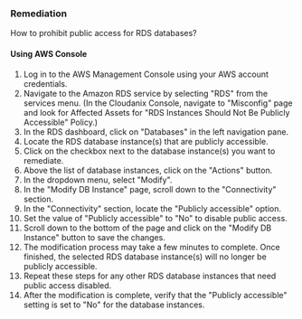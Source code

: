 ### Remediation

How to prohibit public access for RDS databases?

#### Using AWS Console

1. Log in to the AWS Management Console using your AWS account credentials.
2. Navigate to the Amazon RDS service by selecting "RDS" from the services menu.
    (In the Cloudanix Console, navigate to "Misconfig" page and look for Affected Assets for "RDS Instances Should Not Be Publicly Accessible" Policy.)
3. In the RDS dashboard, click on "Databases" in the left navigation pane.
4. Locate the RDS database instance(s) that are publicly accessible.
5. Click on the checkbox next to the database instance(s) you want to remediate.
6. Above the list of database instances, click on the "Actions" button.
7. In the dropdown menu, select "Modify".
8. In the "Modify DB Instance" page, scroll down to the "Connectivity" section.
9. In the "Connectivity" section, locate the "Publicly accessible" option.
10. Set the value of "Publicly accessible" to "No" to disable public access.
11. Scroll down to the bottom of the page and click on the "Modify DB Instance" button to save the changes.
12. The modification process may take a few minutes to complete. Once finished, the selected RDS database instance(s) will no longer be publicly accessible.
13. Repeat these steps for any other RDS database instances that need public access disabled.
14. After the modification is complete, verify that the "Publicly accessible" setting is set to "No" for the database instances.

